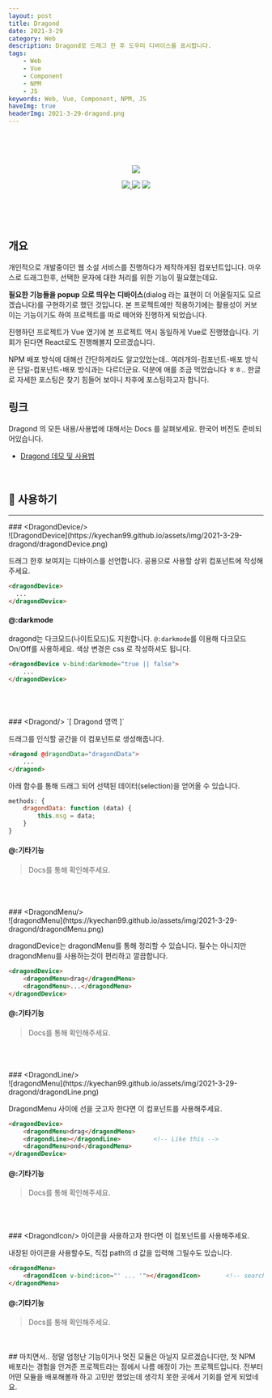 ```yaml
---
layout: post
title: Dragond
date: 2021-3-29
category: Web
description: Dragond로 드래그 한 후 도우미 디바이스를 표시합니다.
tags:
    - Web
    - Vue
    - Component
    - NPM
    - JS
keywords: Web, Vue, Component, NPM, JS
haveImg: true
headerImg: 2021-3-29-dragond.png
---
```



<br/><br/><br/>

<p align="center">
    <img src="https://kyechan99.github.io/assets/img/2021-3-29-dragond/dragondDevice.png"/>
</p>

<p align="center">
 <a href="https://www.npmjs.com/package/dragond">
    <img src="https://img.shields.io/npm/v/dragond?style=for-the-badge"/>
 </a>
 <img src="https://img.shields.io/github/license/kyechan99/dragond?style=for-the-badge"/>
 <a href="https://kyechan99.github.io/dragond/">
 	<img src="https://img.shields.io/badge/LIVE-DEMO-%235f5fff?style=for-the-badge"/>
 </a>
</p>

<br/><br/><br/>


## 개요
개인적으로 개발중이던 웹 소설 서비스를 진행하다가 제작하게된 컴포넌트입니다. 
마우스로 드래그한후, 선택한 문자에 대한 처리를 위한 기능이 필요했는데요. 

**필요한 기능들을 popup 으로 띄우는 디바이스**(dialog 라는 표현이 더 어울릴지도 모르겠습니다)를 구현하기로 했던 것입니다. 본 프로젝트에만 적용하기에는 활용성이 커보이는 기능이기도 하여 프로젝트를 따로 떼어와 진행하게 되었습니다. 

진행하던 프로젝트가 Vue 였기에 본 프로젝트 역시 동일하게 Vue로 진행했습니다. 기회가 된다면 React로도 진행해볼지 모르겠습니다. 

NPM 배포 방식에 대해선 간단하게라도 알고있었는데.. 여러개의-컴포넌트-배포 방식은 단일-컴포넌트-배포 방식과는 다르더군요. 덕분에 애를 조금 먹었습니다 ㅎㅎ.. 한글로 자세한 포스팅은 찾기 힘들어 보이니 차후에 포스팅하고자 합니다.


## 링크
Dragond 의 모든 내용/사용법에 대해서는 Docs 를 살펴보세요. 한국어 버전도 준비되어있습니다.
- [Dragond 데모 및 사용법](https://kyechan99.github.io/dragond/)

<br/>

## 👀 사용하기
<hr/>
### &lt;DragondDevice/&gt;
<br/>
![DragondDevice](https://kyechan99.github.io/assets/img/2021-3-29-dragond/dragondDevice.png)

드래그 한후 보여지는 디바이스를 선언합니다. 공용으로 사용할 상위 컴포넌트에 작성해주세요.

```html
<dragondDevice>
  ...
</dragondDevice>
```

#### @:darkmode
dragond는 다크모드(나이트모드)도 지원합니다. `@:darkmode`를 이용해 다크모드 On/Off를 사용하세요.
색상 변경은 css 로 작성하셔도 됩니다.

```html
<dragondDevice v-bind:darkmode="true || false">
    ...
</dragondDevice>
```

<br/>
<br/>
<br/>
### &lt;Dragond/&gt;
`[ Dragond 영역 ]`

드래그를 인식할 공간을 이 컴포넌트로 생성해줍니다.
```html
<dragond @dragondData="dragondData">
    ...
</dragond>
```

아래 함수를 통해 드래그 되어 선택된 데이터(selection)을 얻어올 수 있습니다.
```js
methods: {
    dragondData: function (data) {
        this.msg = data;
    }
}
```

#### @:기타기능
> Docs를 통해 확인해주세요.


<br/>
<br/>
<br/>
### &lt;DragondMenu/&gt;
<br/>
![dragondMenu](https://kyechan99.github.io/assets/img/2021-3-29-dragond/dragondMenu.png)

dragondDevice는 dragondMenu를 통해 정리할 수 있습니다.
필수는 아니지만 dragondMenu를 사용하는것이 편리하고 깔끔합니다.

```html
<dragondDevice>
    <dragondMenu>drag</dragondMenu>
    <dragondMenu>...</dragondMenu>
</dragondDevice>
```

#### @:기타기능
> Docs를 통해 확인해주세요.


<br/>
<br/>
<br/>
### &lt;DragondLine/&gt;
<br/>
![dragondMenu](https://kyechan99.github.io/assets/img/2021-3-29-dragond/dragondLine.png)

DragondMenu 사이에 선을 긋고자 한다면 이 컴포넌트를 사용해주세요.

```html
<dragondDevice>
    <dragondMenu>drag</dragondMenu>
    <dragondLine></dragondLine>         <!-- Like this -->
    <dragondMenu>ond</dragondMenu>
</dragondDevice>
```

#### @:기타기능
> Docs를 통해 확인해주세요.


<br/>
<br/>
<br/>
### &lt;DragondIcon/&gt;
아이콘을 사용하고자 한다면 이 컴포넌트를 사용해주세요.

내장된 아이콘을 사용할수도, 직접 path의 d 값을 입력해 그릴수도 있습니다.

```html
<dragondMenu>
    <dragondIcon v-bind:icon="' ... '"></dragondIcon>       <!-- search, share, copy, etc... -->
</dragondMenu>
```

#### @:기타기능
> Docs를 통해 확인해주세요.


<br/>
<br/>
## 마치면서..
정말 엄청난 기능이거나 멋진 모듈은 아닐지 모르겠습니다만, 첫 NPM 배포라는 경험을 안겨준 프로젝트라는 점에서 나름 애정이 가는 프로젝트입니다. 전부터 어떤 모듈을 배포해볼까 하고 고민만 했었는데 생각치 못한 곳에서 기회를 얻게 되었네요.


